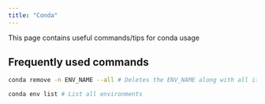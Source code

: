 ```yaml
---
title: "Conda"
---
```


This page contains useful commands/tips for conda usage

## Frequently used commands

```bash
conda remove -n ENV_NAME --all # Deletes the ENV_NAME along with all its packages
```

```bash
conda env list # List all environments
```
